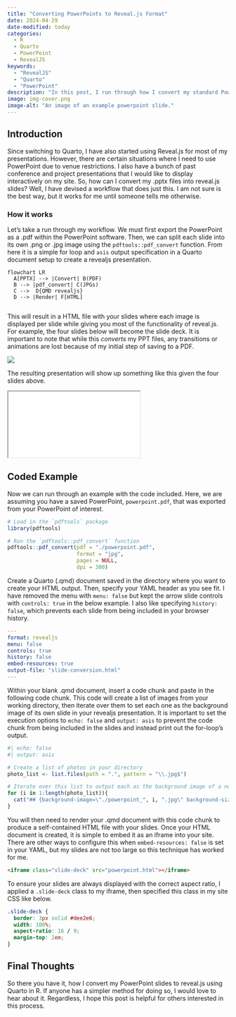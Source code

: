 ```yaml
---
title: "Converting PowerPoints to Reveal.js Format"
date: 2024-04-29
date-modified: today
categories:
  - R
  - Quarto
  - PowerPoint
  - RevealJS
keywords:
  - "RevealJS"
  - "Quarto"
  - "PowerPoint"
description: "In this post, I run through how I convert my standard PowerPoints (in .pptx format) into Revealjs versions to create interactive slides. This workflow has worked for me to generate slides for my website."
image: img-cover.png
image-alt: "An image of an example powerpoint slide."
---
```


## Introduction

Since switching to Quarto, I have also started using Reveal.js for most of my presentations. However, there are certain situations where I need to use PowerPoint due to venue restrictions. I also have a bunch of past conference and project presentations that I would like to display interactively on my site. So, how can I convert my .pptx files into reveal.js slides? Well, I have devised a workflow that does just this. I am not sure is the best way, but it works for me until someone tells me otherwise.

### How it works

Let's take a run through my workflow. We must first export the PowerPoint as a .pdf within the PowerPoint software. Then, we can split each slide into its own .png or .jpg image using the `pdftools::pdf_convert` function. From here it is a simple for loop and `asis` output specification in a Quarto document setup to create a revealjs presentation.

```mermaid
flowchart LR
  A[PPTX] --> |Convert| B(PDF)
  B --> |pdf_convert| C(JPGs)
  C -->  D{QMD revealjs}
  D --> |Render| F[HTML]
  
```

This will result in a HTML file with your slides where each image is displayed per slide while giving you most of the functionality of reveal.js. For example, the four slides below will become the slide deck. It is important to note that while this *converts* my PPT files, any transitions or animations are lost because of my initial step of saving to a PDF.

![](img-example-powerpoint.png)

<!-- ::: {layout-ncol=2} -->

<!-- ![Slide 1](./powerpoint_1.jpg) -->

<!-- ![Slide 2](./powerpoint_2.jpg) -->

<!-- ![Slide 3](./powerpoint_3.jpg) -->

<!-- ![Slide 4](./powerpoint_4.jpg) -->

<!-- ::: -->

The resulting presentation will show up something like this given the four slides above.

<iframe class="slide-deck" src="slides-example-powerpoint.html"></iframe>

## Coded Example

Now we can run through an example with the code included. Here, we are assuming you have a saved PowerPoint, `powerpoint.pdf`, that was exported from your PowerPoint of interest.

```r
# Load in the `pdftools` package
library(pdftools)

# Run the `pdftools::pdf_convert` function
pdftools::pdf_convert(pdf = "./powerpoint.pdf",
                      format = "jpg",
                      pages = NULL,
                      dpi = 300)
```

Create a Quarto (.qmd) document saved in the directory where you want to create your HTML output. Then, specify your YAML header as you see fit. I have removed the menu with `menu: false` but kept the arrow slide controls with `controls: true` in the below example. I also like specifying `history: false`, which prevents each slide from being included in your browser history.

```yml
---
format: revealjs
menu: false
controls: true
history: false
embed-resources: true
output-file: "slide-conversion.html"
---
```
Within your blank .qmd document, insert a code chunk and paste in the following code chunk. This code will create a list of images from your working directory, then iterate over them to set each one as the background image of its own slide in your revealjs presentation. It is important to set the execution options to `echo: false` and `output: asis` to prevent the code chunk from being included in the slides and instead print out the for-loop's output.

```r
#| echo: false
#| output: asis

# Create a list of photos in your directory
photo_list <- list.files(path = ".", pattern = "\\.jpg$")

# Iterate over this list to output each as the background image of a new slide
for (i in 1:length(photo_list)){
  cat("## {background-image=\"./powerpoint_", i, ".jpg\" background-size=\"contain\"}\n", sep = "")
}
```

You will then need to render your .qmd document with this code chunk to produce a self-contained HTML file with your slides. Once your HTML document is created, it is simple to embed it as an iframe into your site. There are other ways to configure this when `embed-resources: false` is set in your YAML, but my slides are not too large so this technique has worked for me.

```html
<iframe class="slide-deck" src="powerpoint.html"></iframe>
```

To ensure your slides are always displayed with the correct aspect ratio, I applied a `.slide-deck` class to my iframe, then specified this class in my site CSS like below.

```css
.slide-deck {
  border: 3px solid #dee2e6;
  width: 100%;
  aspect-ratio: 16 / 9;
  margin-top: 2em;
}
```


## Final Thoughts

So there you have it, how I convert my PowerPoint slides to reveal.js using Quarto in R. If anyone has a simpler method for doing so, I would love to hear about it. Regardless, I hope this post is helpful for others interested in this process.
